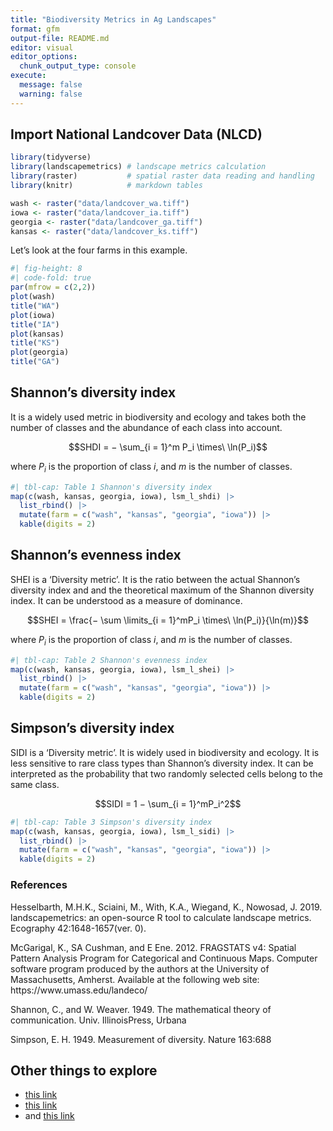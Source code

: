 ```yaml
---
title: "Biodiversity Metrics in Ag Landscapes"
format: gfm
output-file: README.md
editor: visual
editor_options: 
  chunk_output_type: console
execute: 
  message: false
  warning: false
---
```


## Import National Landcover Data (NLCD)

```r
library(tidyverse)
library(landscapemetrics) # landscape metrics calculation
library(raster)           # spatial raster data reading and handling
library(knitr)            # markdown tables

wash <- raster("data/landcover_wa.tiff") 
iowa <- raster("data/landcover_ia.tiff") 
georgia <- raster("data/landcover_ga.tiff") 
kansas <- raster("data/landcover_ks.tiff")
```

Let's look at the four farms in this example.

```r
#| fig-height: 8
#| code-fold: true
par(mfrow = c(2,2))
plot(wash)
title("WA")
plot(iowa)
title("IA")
plot(kansas)
title("KS")
plot(georgia)
title("GA")
```

## Shannon's diversity index

It is a widely used metric in biodiversity and ecology and takes both the number of classes and the abundance of each class into account.

$$SHDI = − \sum_{i = 1}^m ​P_i​ \times\ \ln(P_i​)$$

where $P_i$ is the proportion of class $i$, and $m$ is the number of classes.

```r
#| tbl-cap: Table 1 Shannon's diversity index
map(c(wash, kansas, georgia, iowa), lsm_l_shdi) |> 
  list_rbind() |> 
  mutate(farm = c("wash", "kansas", "georgia", "iowa")) |> 
  kable(digits = 2)
```

## Shannon's evenness index

SHEI is a 'Diversity metric'. It is the ratio between the actual Shannon's diversity index and and the theoretical maximum of the Shannon diversity index. It can be understood as a measure of dominance.

$$SHEI = \frac{− \sum \limits_{i = 1}^m ​P_i​ \times\ \ln(P_i​)}{\ln(m)}$$

where $P_i$ is the proportion of class $i$, and $m$ is the number of classes.

```r
#| tbl-cap: Table 2 Shannon's evenness index
map(c(wash, kansas, georgia, iowa), lsm_l_shei) |> 
  list_rbind() |> 
  mutate(farm = c("wash", "kansas", "georgia", "iowa")) |> 
  kable(digits = 2)
```

## Simpson's diversity index

SIDI is a 'Diversity metric'. It is widely used in biodiversity and ecology. It is less sensitive to rare class types than Shannon's diversity index. It can be interpreted as the probability that two randomly selected cells belong to the same class.

$$SIDI = 1 − \sum_{i = 1}^m ​P_i^2$$

```r
#| tbl-cap: Table 3 Simpson's diversity index
map(c(wash, kansas, georgia, iowa), lsm_l_sidi) |> 
  list_rbind() |> 
  mutate(farm = c("wash", "kansas", "georgia", "iowa")) |> 
  kable(digits = 2)
```

### References

Hesselbarth, M.H.K., Sciaini, M., With, K.A., Wiegand, K., Nowosad, J. 2019. landscapemetrics: an open-source R tool to calculate landscape metrics. Ecography 42:1648-1657(ver. 0).

McGarigal, K., SA Cushman, and E Ene. 2012. FRAGSTATS v4: Spatial Pattern Analysis Program for Categorical and Continuous Maps. Computer software program produced by the authors at the University of Massachusetts, Amherst. Available at the following web site: https://www.umass.edu/landeco/

Shannon, C., and W. Weaver. 1949. The mathematical theory of communication. Univ. IllinoisPress, Urbana

Simpson, E. H. 1949. Measurement of diversity. Nature 163:688

## Other things to explore

-   [this link](https://smalltownbigdata.github.io/feb2021-landcover/feb2021-landcover.html)
-   [this link](https://gatesdupontvignettes.com/2019/06/16/nlcd-velox-dplyr.html)
-   and [this link](https://jakubnowosad.com/posts/2022-02-17-lsm-bp3/#reading-the-data)
